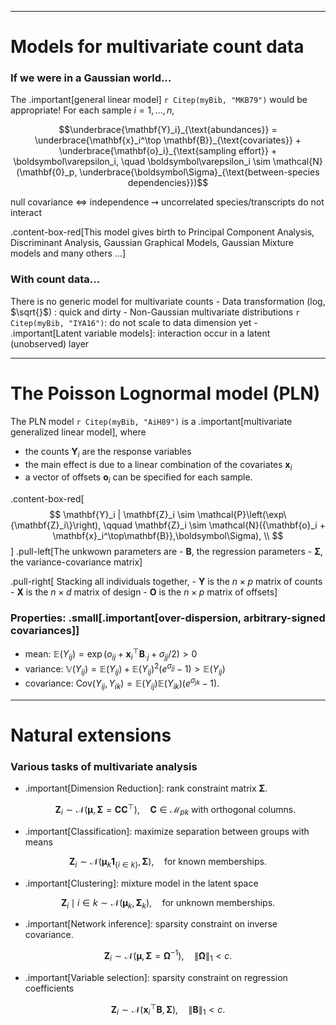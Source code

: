 
<!-- --- -->

<!-- # Generic form of data sets -->

<!-- Routinely gathered in ecology/microbiology/genomics  -->

<!-- ### Data tables -->

<!--   - .important[Abundances]: read counts of species/transcripts $j$ in sample $i$ -->
<!--   - .important[Covariates]: value of environmental variable $k$ in sample $i$ -->
<!--   - .important[Offsets]: sampling effort for species/transcripts $j$ in sample $i$ -->

<!-- ### Need frameworks to model _dependencies between counts_  -->

<!--   - understand **environmental effects** <br/> -->
<!--       $\rightsquigarrow$ explanatory models (multivariate regression, classification) -->
<!--   - exhibit **patterns of diversity** <br/> -->
<!--       $\rightsquigarrow$ summarize the information (clustering, dimension reduction) -->
<!--   - understand **between-species interactions** <br /> -->
<!--       $\rightsquigarrow$ 'network' inference (variable/covariance selection) -->
<!--   - correct for technical and **confounding effects** <br/> -->
<!--       $\rightsquigarrow$ account for covariables and sampling effort -->

---

# Models for multivariate count data

### If we were in a Gaussian world...

The .important[general linear model] `r Citep(myBib, "MKB79")` would be appropriate! For each sample $i = 1,\dots,n$, 

$$\underbrace{\mathbf{Y}_i}_{\text{abundances}} =  \underbrace{\mathbf{x}_i^\top \mathbf{B}}_{\text{covariates}} + \underbrace{\mathbf{o}_i}_{\text{sampling effort}} + \boldsymbol\varepsilon_i, \quad \boldsymbol\varepsilon_i \sim \mathcal{N}(\mathbf{0}_p, \underbrace{\boldsymbol\Sigma}_{\text{between-species dependencies}})$$

null covariance $\Leftrightarrow$ independence $\rightsquigarrow$ uncorrelated species/transcripts do not interact

.content-box-red[This model gives birth to Principal Component Analysis,
 Discriminant Analysis, Gaussian Graphical Models, Gaussian Mixture models and many others $\dots$]

### With count data...

There is no generic model for multivariate counts
  - Data transformation (log, $\sqrt{}$) : quick and dirty
  - Non-Gaussian multivariate distributions `r Citep(myBib, "IYA16")`: do not scale to data dimension yet
  - .important[Latent variable models]: interaction occur in a latent (unobserved) layer

---

# The Poisson Lognormal model (PLN)

The PLN model `r Citep(myBib, "AiH89")` is a .important[multivariate generalized linear model], where 

- the counts $\mathbf{Y}_i$ are the response variables
- the main effect is due to a linear combination of the covariates $\mathbf{x}_i$
- a vector of offsets $\mathbf{o}_i$ can be specified for each sample.

.content-box-red[
$$
\mathbf{Y}_i | \mathbf{Z}_i \sim \mathcal{P}\left(\exp\{\mathbf{Z}_i\}\right), \qquad \mathbf{Z}_i \sim \mathcal{N}({\mathbf{o}_i + \mathbf{x}_i^\top\mathbf{B}},\boldsymbol\Sigma), \\
$$
]
.pull-left[The unkwown parameters are 
- $\mathbf{B}$, the regression parameters
- $\boldsymbol\Sigma$, the variance-covariance matrix
]

.pull-right[
Stacking all individuals together, 
  - $\mathbf{Y}$ is the $n\times p$ matrix of counts  
  - $\mathbf{X}$ is the $n\times d$ matrix of design
  - $\mathbf{O}$ is the $n\times p$ matrix of offsets
]

### Properties: .small[.important[over-dispersion, arbitrary-signed covariances]]

- mean: $\mathbb{E}(Y_{ij}) =  \exp \left( o_{ij} + \mathbf{x}_i^\top {\mathbf{B}}_{\cdot j} + \sigma_{jj}/2\right) >  0$
- variance: $\mathbb{V}(Y_{ij}) = \mathbb{E}(Y_{ij}) + \mathbb{E}(Y_{ij})^2 \left( e^{\sigma_{jj}} - 1 \right) > \mathbb{E}(Y_{ij})$
- covariance: $\mathrm{Cov}(Y_{ij}, Y_{ik}) = \mathbb{E}(Y_{ij}) \mathbb{E}(Y_{ik}) \left( e^{\sigma_{jk}} - 1 \right).$


---

# Natural extensions

### Various tasks of multivariate analysis

  - .important[Dimension Reduction]: rank constraint matrix $\boldsymbol\Sigma$.
    
    $$\mathbf{Z}_i \sim \mathcal{N}(\boldsymbol\mu, \boldsymbol\Sigma = \mathbf{C}\mathbf{C}^\top), \quad \mathbf{C} \in \mathcal{M}_{pk} \text{ with orthogonal columns}.$$

  - .important[Classification]: maximize separation between groups with means 

  $$\mathbf{Z}_i \sim \mathcal{N}({\boldsymbol\mu}_k \mathbf{1}_{\{i\in k\}}, \boldsymbol\Sigma), \quad \text{for known memberships}.$$

  - .important[Clustering]: mixture model in the latent space 

  $$\mathbf{Z}_i \mid i \in k  \sim \mathcal{N}(\boldsymbol\mu_k, \boldsymbol\Sigma_k), \quad \text{for unknown memberships}.$$

  - .important[Network inference]: sparsity constraint on inverse covariance.
  
  $$\mathbf{Z}_i \sim \mathcal{N}(\boldsymbol\mu, \boldsymbol\Sigma = \boldsymbol\Omega^{-1}), \quad \|\boldsymbol\Omega \|_1 < c.$$

  - .important[Variable selection]: sparsity constraint on regression coefficients
  
  $$\mathbf{Z}_i \sim \mathcal{N}(\mathbf{x}_i^\top\mathbf{B}, \boldsymbol\Sigma), \quad \|\mathbf{B} \|_1 < c.$$

